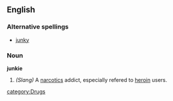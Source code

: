 ==English==

===Alternative spellings===
*[[junky]]

===Noun===
'''junkie'''
# ''(Slang)'' A [[narcotic]]s addict, especially refered to [[heroin]] users.

[[category:Drugs]]